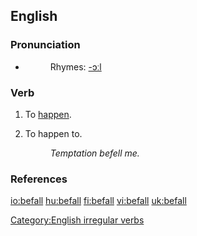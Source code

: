 ==English==

===Pronunciation===
*{{IPA|/'bɪfɔːl//}}
*:Rhymes: [[Rhymes:English:-ɔːl|-ɔːl]]

===Verb===
{{en-verb|befalls|befalling|befell|befallen}}

# {{intransitive}} To [[happen]].
# {{transitive}} To happen to.
#: ''Temptation befell me.''

===References===
{{R:Century 1911}}
{{R:Webster 1913}}

[[Category:English irregular verbs]]

[[io:befall]]
[[hu:befall]]
[[fi:befall]]
[[vi:befall]]
[[uk:befall]]
